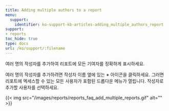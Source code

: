 ```yaml
---
title: Adding multiple authors to a report
menu:
  support:
    identifier: ko-support-kb-articles-adding_multiple_authors_report
support:
- reports
toc_hide: true
type: docs
url: /ko/support/:filename
---
```


여러 명의 작성자를 추가하여 리포트에 모든 기여자를 정확하게 표시하세요.

여러 명의 작성자를 추가하려면 작성자 이름 옆에 있는 **+** 아이콘을 클릭하세요. 그러면 리포트에 엑세스할 수 있는 모든 사용자가 포함된 드롭다운 메뉴가 열립니다. 작성자로 추가할 사용자를 선택하세요.

{{< img src="/images/reports/reports_faq_add_multiple_reports.gif" alt="" >}}
